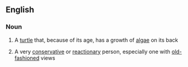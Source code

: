 ==English==

===Noun===
{{en-noun}}

# A [[turtle]] that, because of its age, has a growth of [[alga]]e on its back
# {{context|by extension}} A very [[conservative]] or [[reactionary]] person, especially one with [[old-fashioned]] views